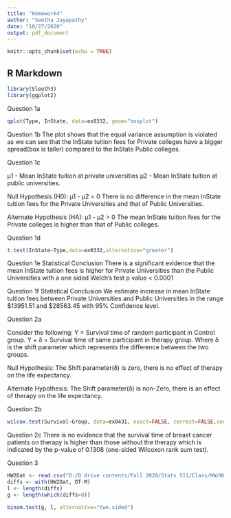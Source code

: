 ---
title: "Homework4"
author: "Swetha Jayapathy"
date: "10/27/2020"
output: pdf_document
---

```{r setup, include=FALSE}
knitr::opts_chunk$set(echo = TRUE)
```

## R Markdown
```{r imp}
library(Sleuth3)
library(ggplot2)
```

Question 1a
```{r Instate, echo= FALSE}
qplot(Type, InState, data=ex0332, geom="boxplot")
```
Question 1b
The plot shows that the equal variance assumption is violated as we can see that the InState tuition fees for Private colleges have a bigger spread(box is taller) compared to the InState Public colleges.

Question 1c

µ1 - Mean InState tuition at private universities 
µ2 - Mean InState tuition at public universities. 

Null Hypothesis (H0):
µ1 -  µ2 = 0
There is no difference in the mean InState tuition fees for the Private Universities and that of Public Universities.

Alternate Hypothesis (HA):
µ1 -  µ2 > 0
The mean InState tuition fees for the Private colleges is higher than that of Public colleges.

Question 1d

```{r welch test}
t.test(InState~Type,data=ex0332,alternative="greater")
```

Question 1e
Statistical Conclusion
There is a significant evidence that the mean InState tuition fees is higher for Private Universities than the Public Universities with a one sided Welch's test p value < 0.0001


Question 1f
Statistical Conclusion
We estimate increase in mean InState tuition fees between Private Universities and Public Universities in the range $13951.51 and $28563.45 with 95% Confidence level.

Question 2a

Consider the following:
Y = Survival time of random participant in Control group.
Y + δ = Survival time of same participant in therapy group.
Where δ is the shift parameter which represents the difference between the two groups.

Null Hypothesis:
The Shift parameter(δ) is zero, there is no effect of therapy on the life expectancy.

Alternate Hypothesis:
The Shift parameter(δ) is non-Zero, there is an effect of therapy on the life expectancy.

Question 2b
```{r tt}
wilcox.test(Survival~Group, data=ex0431, exact=FALSE, correct=FALSE,conf.int=TRUE, alternative="less")
```

Question 2c
There is no evidence that the survival time of breast cancer patients on therapy is higher than those without the therapy which is indicated by the p-value of 0.1308 (one-sided Wilcoxon rank sum test).

Question 3
```{r Signtest}
HW2Dat <- read.csv("D:/D drive contents/Fall 2020/Stats 511/Class/HW/HW2/NavDat.csv")
diffs <- with(HW2Dat, DT-M)
l <- length(diffs)
g <- length(which(diffs>0))
```

```{r 3}
binom.test(g, l, alternative="two.sided")
```
